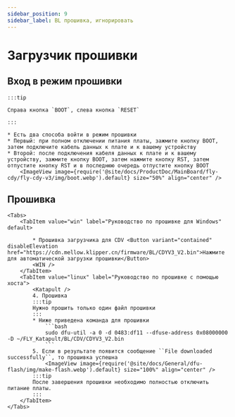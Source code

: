 ```yaml
---
sidebar_position: 9
sidebar_label: BL прошивка, игнорировать
---
```









# Загрузчик прошивки

## Вход в режим прошивки

    :::tip
 
    Справа кнопка `BOOT`, слева кнопка `RESET`

    :::

    * Есть два способа войти в режим прошивки
    * Первый: при полном отключении питания платы, зажмите кнопку BOOT, затем подключите кабель данных к плате и к вашему устройству
    * Второй: после подключения кабеля данных к плате и к вашему устройству, зажмите кнопку BOOT, затем нажмите кнопку RST, затем отпустите кнопку RST и в последнюю очередь отпустите кнопку BOOT
        <ImageView image={require('@site/docs/ProductDoc/MainBoard/fly-cdy/fly-cdy-v3/img/boot.webp').default} size="50%" align="center" />

## Прошивка

    <Tabs>
        <TabItem value="win" label="Руководство по прошивке для Windows" default>

            * Прошивка загрузчика для CDV <Button variant="contained" disableElevation href="https://cdn.mellow.klipper.cn/firmware/BL/CDYV3_V2.bin">Нажмите для автоматической загрузки прошивки</Button>
            <WIN />
        </TabItem>
        <TabItem value="linux" label="Руководство по прошивке с помощью хоста">
            <Katapult />
            4. Прошивка
            :::tip
            Нужно прошить только один файл прошивки
            :::
            * Ниже приведена команда для прошивки
                ```bash
                sudo dfu-util -a 0 -d 0483:df11 --dfuse-address 0x08000000 -D ~/FLY_Katapult/BL/CDV/CDYV3_V2.bin
                ```
            5. Если в результате появится сообщение ``File downloaded successfully``, то прошивка успешна
                <ImageView image={require('@site/docs/General/dfu-flash/img/make-flash.webp').default} size="100%" align="center" />
            :::tip
            После завершения прошивки необходимо полностью отключить питание платы.
            :::
        </TabItem>
    </Tabs>